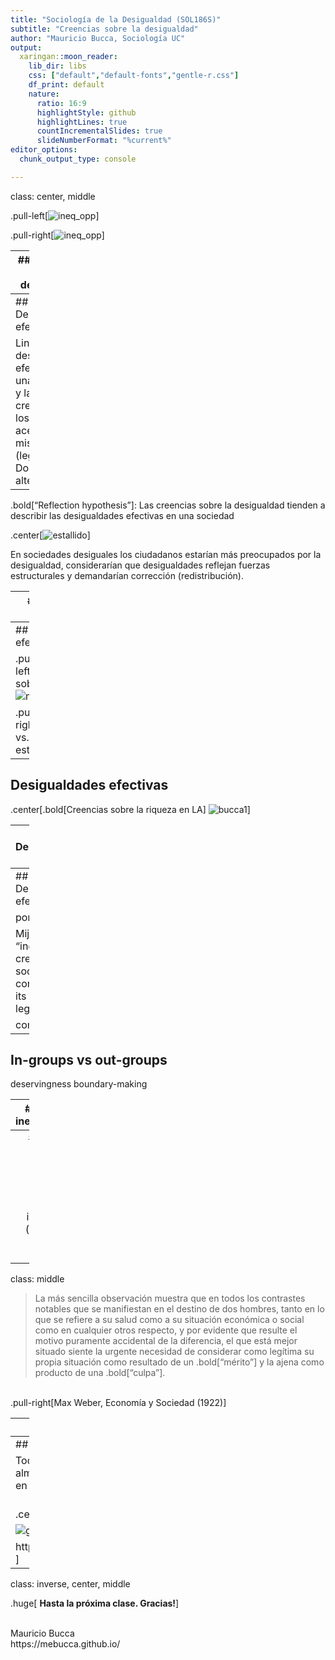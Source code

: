 ```yaml
---
title: "Sociología de la Desigualdad (SOL186S)"
subtitle: "Creencias sobre la desigualdad"
author: "Mauricio Bucca, Sociología UC"
output:
  xaringan::moon_reader:
    lib_dir: libs
    css: ["default","default-fonts","gentle-r.css"]
    df_print: default
    nature:
      ratio: 16:9
      highlightStyle: github
      highlightLines: true
      countIncrementalSlides: true
      slideNumberFormat: "%current%"
editor_options: 
  chunk_output_type: console

---
```

class: center, middle


.pull-left[![ineq_opp](ineq_opp.jpg)]

.pull-right[![ineq_opp](ineq_opp.jpg)]



---
## Creencias sobre la desigualdad

.center[![dag](dag.png)]


---
## Desigualdades efectivas

Link entre las desigualdades efectivas en una sociedad y las creencias de los individuos acerca de las mismas (legitimidad). Dos alternativas:

--

.bold["Reflection hypothesis"]: Las creencias sobre la desigualdad tienden a describir las desigualdades efectivas en una sociedad


.center[![estallido](estallido.jpg)]

En sociedades desiguales los ciudadanos estarían más preocupados por la desigualdad, considerarían que desigualdades reflejan fuerzas estructurales y demandarían corrección (redistribución).

---
## Desigualdades efectivas

Sin embargo ...

.pull-left[![lipset](lipset.jpg)]

.pull-right[![alesina](alesina.jpg)]


---
## Desigualdades efectivas


.pull-left[.bold[Preocupación sobre la desigualdad]
![mijs1](mijs1.png)]

.pull-right[.bold[Meritocracia vs. desigualdad estructural]
![mijs2](mijs2.png)]

---
## Desigualdades efectivas


.center[.bold[Creencias sobre la riqueza en LA]
![bucca1](bucca1.png)]


---
## Desigualdades efectivas


.center[.bold[Creencias sobre la pobreza en LA]
![bucca2](bucca2.png)]

---
## Desigualdades efectivas


por qué?

Mijs 2021: "inequality creates the social conditions for its legitimation".


como?

---
## In-groups vs out-groups

deservingness
boundary-making

---
## Actual inequalities


- information
- perception: priviledge awareness/white awareness
- inter-contact: people read the world from their own situated position and extrapolate from their own experience’. 

- income inequality

  -  starman
  
- social mobility (relativa, absoluta)


---
## Auto-interés o interés grupal

  - sesgos auto-intesados (molina et al), cita Weber

---
class: middle


> La más sencilla observación muestra que en todos los contrastes notables que se manifiestan en el destino de dos hombres, tanto en lo que se refiere a su salud como a su situación económica o social como en cualquier otros respecto, y por evidente que resulte el motivo puramente accidental de la diferencia, el que está mejor situado siente la urgente necesidad de considerar como legítima su propia situación como resultado de un .bold[“mérito”] y la ajena como producto de una .bold[“culpa”].

<br>
.pull-right[Max Weber, Economía y Sociedad (1922)] 


  
---
## Justificación del sistema

- feedback normativo
- ideología dominante, estructura-superestructura, cultural narratives  justify priviledge (meritocracy, land of opportubity, etc)


---
## Material del curso

Todo el material del curso será almacenado y actualizado regularmente en repositorio `Github`:

<br>
.center[

![github](github.jpg)

https://github.com/mebucca/sdd_sol186s
]


---
class: inverse, center, middle

.huge[
**Hasta la próxima clase. Gracias!**
]

<br>
Mauricio Bucca <br>
https://mebucca.github.io/



